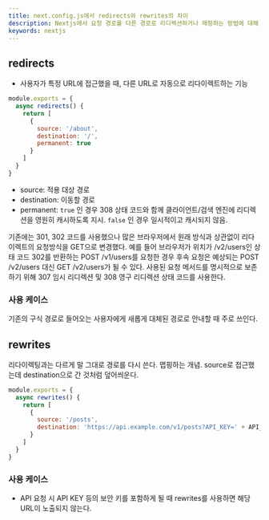 ```yaml
---
title: next.config.js에서 redirects와 rewrites의 차이
description: Nextjs에서 요청 경로를 다른 경로로 리디렉션하거나 매핑하는 방법에 대해 설명합니다.
keywords: nextjs
---
```


## redirects

- 사용자가 특정 URL에 접근했을 때, 다른 URL로 자동으로 리다이렉트하는 기능

```js title="next.config.js"
module.exports = {
  async redirects() {
    return [
      {
        source: '/about',
        destination: '/',
        permanent: true
      }
    ]
  }
}
```

- source: 적용 대상 경로
- destination: 이동할 경로
- permanent: `true` 인 경우 308 상태 코드와 함께 클라이언트/검색 엔진에 리디렉션을 영원히 캐시하도록 지시. `false` 인 경우 일시적이고 캐시되지 않음.

<Callout>
  기존에는 301, 302 코드를 사용했으나 많은 브라우저에서 원래 방식과 상관없이
  리다이렉트의 요청방식을 GET으로 변경했다. 예를 들어 브라우저가 위치가
  /v2/users인 상태 코드 302를 반환하는 POST /v1/users를 요청한 경우 후속 요청은
  예상되는 POST /v2/users 대신 GET /v2/users가 될 수 있다. 사용된 요청 메서드를
  명시적으로 보존하기 위해 307 임시 리디렉션 및 308 영구 리디렉션 상태 코드를
  사용한다.
</Callout>

### 사용 케이스

기존의 구식 경로로 들어오는 사용자에게 새롭게 대체된 경로로 안내할 때 주로 쓰인다.

## rewrites

리다이렉팅과는 다르게 말 그대로 경로를 다시 쓴다. 맵핑하는 개념. source로 접근했는데 destination으로 간 것처럼 덮어씌운다.

```js title="next.config.js"
module.exports = {
  async rewrites() {
    return [
      {
        source: '/posts',
        destination: 'https://api.example.com/v1/posts?API_KEY=' + API_KEY
      }
    ]
  }
}
```

### 사용 케이스

- API 요청 시 API KEY 등의 보안 키를 포함하게 될 때 rewrites를 사용하면 해당 URL이 노출되지 않는다.
